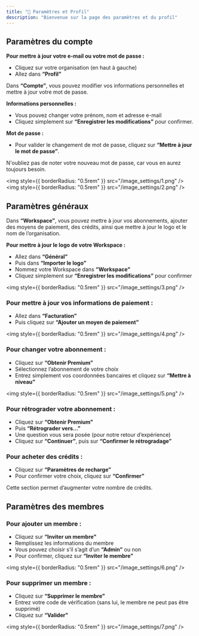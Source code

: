```yaml
---
title: "🎨 Paramètres et Profil"
description: "Bienvenue sur la page des paramètres et du profil"
---
```


## Paramètres du compte

**Pour mettre à jour votre e-mail ou votre mot de passe :**

- Cliquez sur votre organisation (en haut à gauche)
- Allez dans **“Profil”**

Dans **“Compte”**, vous pouvez modifier vos informations personnelles et mettre à jour votre mot de passe.

**Informations personnelles :**

- Vous pouvez changer votre prénom, nom et adresse e-mail
- Cliquez simplement sur **“Enregistrer les modifications”** pour confirmer.

**Mot de passe :**

- Pour valider le changement de mot de passe, cliquez sur **“Mettre à jour le mot de passe”**.

N'oubliez pas de noter votre nouveau mot de passe, car vous en aurez toujours besoin.

<img style={{ borderRadius: "0.5rem" }} src="/image_settings/1.png" />
<img style={{ borderRadius: "0.5rem" }} src="/image_settings/2.png" />

## Paramètres généraux

Dans **“Workspace”**, vous pouvez mettre à jour vos abonnements, ajouter des moyens de paiement, des crédits, ainsi que mettre à jour le logo et le nom de l’organisation.

**Pour mettre à jour le logo de votre Workspace :**

- Allez dans **“Général”**
- Puis dans **“Importer le logo”**
- Nommez votre Workspace dans **“Workspace"**
- Cliquez simplement sur **“Enregistrer les modifications”** pour confirmer

<img style={{ borderRadius: "0.5rem" }} src="/image_settings/3.png" />

### Pour mettre à jour vos informations de paiement :

- Allez dans **“Facturation”**
- Puis cliquez sur **“Ajouter un moyen de paiement”**

<img style={{ borderRadius: "0.5rem" }} src="/image_settings/4.png" />

### Pour changer votre abonnement :

- Cliquez sur **“Obtenir Premium”**
- Sélectionnez l’abonnement de votre choix
- Entrez simplement vos coordonnées bancaires et cliquez sur **“Mettre à niveau”**

<img style={{ borderRadius: "0.5rem" }} src="/image_settings/5.png" />

### Pour rétrograder votre abonnement :

- Cliquez sur **“Obtenir Premium"**
- Puis **“Rétrograder vers…”**
- Une question vous sera posée (pour notre retour d’expérience)
- Cliquez sur **“Continuer”**, puis sur **“Confirmer le rétrogradage”**

### Pour acheter des crédits :

- Cliquez sur **“Paramètres de recharge”**
- Pour confirmer votre choix, cliquez sur **“Confirmer”**

Cette section permet d’augmenter votre nombre de crédits.

## Paramètres des membres

### Pour ajouter un membre :

- Cliquez sur **“Inviter un membre"**
- Remplissez les informations du membre
- Vous pouvez choisir s’il s’agit d’un **“Admin”** ou non
- Pour confirmer, cliquez sur **“Inviter le membre”**

<img style={{ borderRadius: "0.5rem" }} src="/image_settings/6.png" />

### Pour supprimer un membre :

- Cliquez sur **“Supprimer le membre"**
- Entrez votre code de vérification (sans lui, le membre ne peut pas être supprimé)
- Cliquez sur **“Valider"**

<img style={{ borderRadius: "0.5rem" }} src="/image_settings/7.png" />

